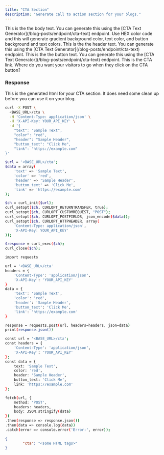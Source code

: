 ```yaml
---
title: "CTA Section"
description: "Generate call to action section for your blogs."
---
```


<ParamField body="text" type="string">
This is the the body text. You can generate this using the [CTA Text Generator](/blog-posts/endpoint/cta-text) endpoint.
</ParamField>

<ParamField body="color" type="string">
Use HEX color code and this will generate gradient background color, text color, and button background and text colors.
</ParamField>

<ParamField body="header" type="string">
This is the the header text. You can generate this using the [CTA Text Generator](/blog-posts/endpoint/cta-text) endpoint.
</ParamField>

<ParamField body="button_text" type="string">
This is the the button text. You can generate this using the [CTA Text Generator](/blog-posts/endpoint/cta-text) endpoint.
</ParamField>

<ParamField body="link" type="string">
This is the CTA link. Where do you want your visitors to go when they click on the CTA button?
</ParamField>

### Response

<ResponseField name="cta" type="string">
This is the generated html for your CTA section. It does need some clean up before you can use it on your blog.
</ResponseField>


<RequestExample>

```bash cURL
curl -X POST \
  <BASE_URL>/cta \
  -H 'Content-Type: application/json' \
  -H 'X-API-Key: YOUR_API_KEY' \
  -d '{
    "text": "Sample Text",
    "color": "red",
    "header": "Sample Header",
    "button_text": "Click Me",
    "link": "https://example.com"
}'

```

```bash PHP
$url = '<BASE_URL>/cta';
$data = array(
    'text' => 'Sample Text',
    'color' => 'red',
    'header' => 'Sample Header',
    'button_text' => 'Click Me',
    'link' => 'https://example.com'
);

$ch = curl_init($url);
curl_setopt($ch, CURLOPT_RETURNTRANSFER, true);
curl_setopt($ch, CURLOPT_CUSTOMREQUEST, "POST");
curl_setopt($ch, CURLOPT_POSTFIELDS, json_encode($data));
curl_setopt($ch, CURLOPT_HTTPHEADER, array(
    'Content-Type: application/json',
    'X-API-Key: YOUR_API_KEY'
));

$response = curl_exec($ch);
curl_close($ch);

```

```bash Python
import requests

url = '<BASE_URL>/cta'
headers = {
    'Content-Type': 'application/json',
    'X-API-Key': 'YOUR_API_KEY'
}
data = {
    'text': 'Sample Text',
    'color': 'red',
    'header': 'Sample Header',
    'button_text': 'Click Me',
    'link': 'https://example.com'
}

response = requests.post(url, headers=headers, json=data)
print(response.json())

```

```bash JavaScript
const url = '<BASE_URL>/cta';
const headers = {
    'Content-Type': 'application/json',
    'X-API-Key': 'YOUR_API_KEY'
};
const data = {
    text: 'Sample Text',
    color: 'red',
    header: 'Sample Header',
    button_text: 'Click Me',
    link: 'https://example.com'
};

fetch(url, {
    method: 'POST',
    headers: headers,
    body: JSON.stringify(data)
})
.then(response => response.json())
.then(data => console.log(data))
.catch(error => console.error('Error:', error));


```


</RequestExample>

<ResponseExample>

```json Example Response
{
		"cta": "<some HTML tags>"
}
```

</ResponseExample>

&nbsp;
#
&nbsp;
#
&nbsp;